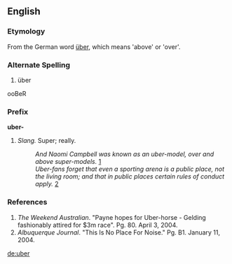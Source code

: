 ==English==

===Etymology===

From the German word [[über]], which means 'above' or 'over'.

===Alternate Spelling===
#über



ooBeR

===Prefix===
'''uber-''' 
#''Slang.'' Super; really.
#: '' And Naomi Campbell was known as an uber-model, over and above super-models.'' [http://en.wiktionary.org/wiki/Uber#References]
#: ''Uber-fans forget that even a sporting arena is a public place, not the living room; and that in public places certain rules of conduct apply.'' [http://en.wiktionary.org/wiki/Uber#References]

===References===
#''The Weekend Australian''. "Payne hopes for Uber-horse - Gelding fashionably attired for $3m race". Pg. 80. April 3, 2004.
#''Albuquerque Journal''. "This Is No Place For Noise." Pg. B1. January 11, 2004.

[[de:uber]]